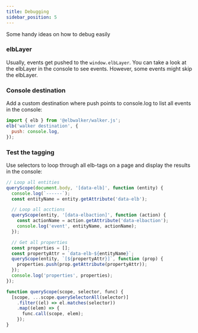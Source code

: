 ```yaml
---
title: Debugging
sidebar_position: 5
---
```


Some handy ideas on how to debug easily

### elbLayer

Usually, events get pushed to the `window.elbLayer`. You can take a look at the
elbLayer in the console to see events. However, some events might skip the
elbLayer.

### Console destination

Add a custom destination where push points to console.log to list all events in
the console:

```js
import { elb } from '@elbwalker/walker.js';
elb('walker destination', {
  push: console.log,
});
```

### Test the tagging

Use selectors to loop through all elb-tags on a page and display the results in
the console:

```js
// Loop all entities
queryScope(document.body, '[data-elb]', function (entity) {
  console.log(`------`);
  const entityName = entity.getAttribute('data-elb');

  // Loop all acctions
  queryScope(entity, '[data-elbaction]', function (action) {
    const actionName = action.getAttribute('data-elbaction');
    console.log('event', entityName, actionName);
  });

  // Get all properties
  const properties = [];
  const propertyAttr = `data-elb-${entityName}`;
  queryScope(entity, `[${propertyAttr}]`, function (prop) {
    properties.push(prop.getAttribute(propertyAttr));
  });
  console.log('properties', properties);
});

function queryScope(scope, selector, func) {
  [scope, ...scope.querySelectorAll(selector)]
    .filter((el) => el.matches(selector))
    .map((elem) => {
      func.call(scope, elem);
    });
}
```
